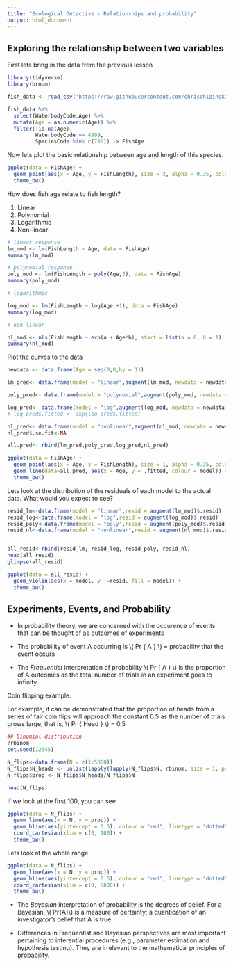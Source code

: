 ```yaml
---
title: "Ecological Detective - Relationships and probability"
output: html_document
---
```


## Exploring the relationship between two variables

First lets bring in the data from the previous lesson

```r
library(tidyverse)
library(broom)
```


```r
fish_data <- read_csv("https://raw.githubusercontent.com/chrischizinski/MWFWC_FishR/master/CourseMaterial/data/wrkshp_data.csv")

fish_data %>% 
  select(WaterbodyCode:Age) %>% 
  mutate(Age = as.numeric(Age)) %>% 
  filter(!is.na(Age),
         WaterbodyCode == 4999,
         SpeciesCode %in% c(780)) -> FishAge  

```


Now lets plot the basic relationship between age and length of this species. 

```r
ggplot(data = FishAge) +
  geom_point(aes(x = Age, y = FishLength), size = 3, alpha = 0.35, colour = "red") +
  theme_bw()
```

How does fish age relate to fish length?

1. Linear
2. Polynomial
3. Logarithmic
4. Non-linear

```r
# linear response
lm_mod <- lm(FishLength ~ Age, data = FishAge)
summary(lm_mod)

# polynomial response
poly_mod <- lm(FishLength ~ poly(Age,3), data = FishAge)
summary(poly_mod)

# logarithmic

log_mod <- lm(FishLength ~ log(Age +1), data = FishAge)
summary(log_mod)

# non linear

nl_mod <- nls(FishLength ~ exp(a + Age*b), start = list(a = 0, b = 1), data = FishAge)
summary(nl_mod)
```

Plot the curves to the data 

```r
newdata <- data.frame(Age = seq(0,8,by = 1))

lm_pred<- data.frame(model = "linear",augment(lm_mod, newdata = newdata))

poly_pred<- data.frame(model = "polynomial",augment(poly_mod, newdata = newdata))

log_pred<- data.frame(model = "log",augment(log_mod, newdata = newdata))
# log_pred$.fitted <- exp(log_pred$.fitted) 

nl_pred<- data.frame(model = "nonlinear",augment(nl_mod, newdata = newdata))
nl_pred$.se.fit<-NA

all.pred<- rbind(lm_pred,poly_pred,log_pred,nl_pred)

ggplot(data = FishAge) +
  geom_point(aes(x = Age, y = FishLength), size = 1, alpha = 0.35, colour = "red") +
  geom_line(data=all.pred, aes(x = Age, y = .fitted, colour = model)) +
  theme_bw()
```

Lets look at the distribution of the residuals of each model to the actual data.  What would you expect to see?


```r
resid_lm<-data.frame(model = "linear",resid = augment(lm_mod)$.resid)
resid_log<-data.frame(model = "log",resid = augment(log_mod)$.resid)
resid_poly<-data.frame(model = "poly",resid = augment(poly_mod)$.resid)
resid_nl<-data.frame(model = "nonlinear",resid = augment(nl_mod)$.resid)


all_resid<-rbind(resid_lm, resid_log, resid_poly, resid_nl)
head(all_resid)
glimpse(all_resid)

ggplot(data = all_resid) +
  geom_violin(aes(x = model, y  =resid, fill = model)) + 
  theme_bw()
```

## Experiments, Events, and Probability

- In probability theory, we are concerned with the occurence of events that can be thought of as outcomes of experiments

- The probability of event A occurring is \\( Pr \{ A \} \\) = probability that the event occurs 

 - The _Frequentist_ interpretation of probability \\( Pr \{ A \} \\) is the proportion of A outcomes as the total number of trials in an experiment goes to infinity. 
 
 Coin flipping example:
 
 For example, it can be demonstrated that the proportion of heads from a series of fair coin  flips will approach the constant 0.5 as the number of trials grows large, that is, \\( Pr \{ Head \} \\) = 0.5
 
```r

## Binomial distribution
?rbinom
set.seed(12345)

N_flips<-data.frame(N = c(1:5000))
N_flips$N_heads <- unlist(lapply(lapply(N_flips$N, rbinom, size = 1, prob = 0.50), sum))
N_flips$prop <- N_flips$N_heads/N_flips$N

head(N_flips)

```

If we look at the first 100, you can see 

```r
ggplot(data = N_flips) +
  geom_line(aes(x = N, y = prop)) + 
  geom_hline(aes(yintercept = 0.5), colour = "red", linetype = "dotted") +
  coord_cartesian(xlim = c(0, 100)) +
  theme_bw()

```

Lets look at the whole range

```r
ggplot(data = N_flips) +
  geom_line(aes(x = N, y = prop)) + 
  geom_hline(aes(yintercept = 0.5), colour = "red", linetype = "dotted") +
  coord_cartesian(xlim = c(0, 5000)) +
  theme_bw()
```

- The _Bayesian_ interpretation of probability is the degrees of belief. For a Bayesian, \\( Pr\{A\}\\) is a measure of certainty; a quantication of an investigator’s belief that A is true.
 
 - Differences in Frequentist and Bayesian perspectives are most important pertaining to inferential procedures (e.g., parameter estimation and hypothesis testing). They are irrelevant to the mathematical principles of probability.